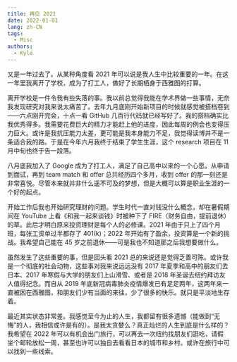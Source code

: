 ```yaml
---
title: 再见 2021
date: 2022-01-01
lang: zh-CN
tags:
  - Misc
authors:
  - Kyle
---
```


又是一年过去了。从某种角度看 2021 年可以说是我人生中比较重要的一年。在这一年里我离开了学校，成为了打工人，做好了长期栖身于西雅图的打算。

离开学校是一件令我有些失落的事。我以前总觉得我能在学术界做一些事情，无奈我发现研究对我来说太痛苦了。去年九月底刚开始新项目的时候就感觉被搭档卷到——六点刚开完会，十点一看 GitHub 几百行代码就已经写好了。我的搭档确实比我优秀得多。我需要花费巨大的精力才能赶上他的进度，因此每周的例会也变得压力巨大。或许是我抗压能力太差，更可能是我本身能力不足，我觉得读博并不是一条适合我的路。于是在今年六月我终于结束了学生生涯，这个 research 项目在 11 月中旬也终于告一段落。

八月底我加入了 Google 成为了打工人，满足了自己高中以来的一个心愿。从申请到面试，再到 team match 和 offer 总共经历四个多月，收到 offer 的那一刻还是非常喜悦。尽管本来就并非什么遥不可及的梦想，但是大概可以算是职业生涯的一个好的起点。

开始工作后我也开始研究理财的问题。学生时代一直对钱没什么概念，却在暑假期间在 YouTube 上看《和我一起来谈钱》时被种下了 FIRE（财务自由，提前退休）的草。此后才明白原来投资理财是每个人的必修课。2021 年由于只上了四个月班，每张工资单过半都存了 401(k)；2022 年开始有了盈余，投资算是一个新的挑战。我希望自己能在 45 岁之前退休——可是我也不知道那之后我想要做什么。

虽然发生了这些重要的事，但是回头看 2021 总的来说还是觉得乏善可陈。或许我是一个彻底的社会动物，这些事对我来说远远没有 2017 年夏季和高中的朋友们去日本、2017 年寒假与大学的朋友们上山滑雪、或者是 2018 年圣诞去纽约拜访友人值得纪念。而自从 2019 年底新冠病毒肺炎疫情爆发已有足足两年，这两年来一直被困在西雅图，和朋友们少有当面的来往，少了很多的快乐。就只是平淡地生存着。

最近其实状态非常差。我感觉至今为止的人生，我都留有很多遗憾（能做到“无悔”的人，我相信或许是有的）。是我太贪婪么？真正灿烂的人生到底是什么样的？我希望在 2022 年可以有机会出门旅行，可以再去一次纽约找朋友们逛吃，请假坐个邮轮放松一周，甚至也许可以独自去看看日本的城市和乡村。或许在旅行中可以找到一些线索。
